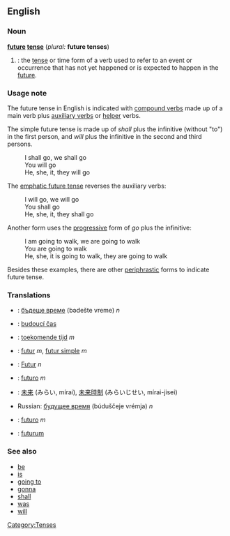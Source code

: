 ==English==
===Noun===
'''[[future]] [[tense]]''' (''plural:'' '''future tenses''')

#{{grammar}}: the [[tense]] or time form of a verb used to refer to an event or occurrence that has not yet happened or is expected to happen in the [[future]].

===Usage note===
The future tense in English is indicated with [[compound verb]]s made up of a main verb plus [[auxiliary verb]]s or [[helper]] verbs.

The simple future tense is made up of ''shall'' plus the infinitive (without "to") in the first person, and ''will'' plus the infinitive in the second and third persons.
:I shall go, we shall go
:You will go
:He, she, it, they will go

The [[emphatic future tense]] reverses the auxiliary verbs:
:I will go, we will go
:You shall go
:He, she, it, they shall go

Another form uses the [[progressive]] form of ''go'' plus the infinitive:
:I am going to walk, we are going to walk
:You are going to walk
:He, she, it is going to walk, they are going to walk

Besides these examples, there are other [[periphrastic]] forms to indicate future tense.

===Translations===
{{top}}
*{{bg}}: [[бъдеще време]] (bədešte vreme) ''n''
*{{cs}}: [[budoucí čas]]
*{{nl}}: [[toekomende tijd]] ''m''
*{{fr}}: [[futur]] ''m'', [[futur simple]] ''m''
*{{de}}: [[Futur]] ''n''
*{{it}}: [[futuro]] ''m''
{{mid}}
*{{ja}}: [[未来]] (みらい, mírai), [[未来時制]] (みらいじせい, mírai-jisei)
*Russian: [[будущее время]] (búduščeje vrémja) ''n''
*{{es}}: [[futuro]] ''m''
*{{sv}}: [[futurum]]
{{bottom}}

===See also=== 
*[[be]]
*[[is]]
*[[going to]]
*[[gonna]]
*[[shall]]
*[[was]]
*[[will]]

[[Category:Tenses]]